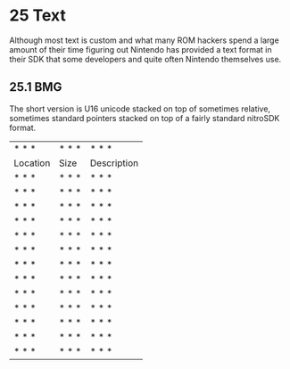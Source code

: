 # 25 Text

Although most text is custom and what many ROM hackers spend a large amount of their time figuring out Nintendo has provided a text format in their SDK that some developers and quite often Nintendo themselves use.

## 25.1 BMG

The short version is U16 unicode stacked on top of sometimes relative, sometimes standard pointers stacked on top of a fairly standard nitroSDK format.

|     |     |     |
| --- | --- | --- |
| * * * | * * * | * * * |
| Location | Size | Description |
| * * * | * * * | * * * |
| * * * | * * * | * * * |
| * * * | * * * | * * * |
| * * * | * * * | * * * |
| * * * | * * * | * * * |
| * * * | * * * | * * * |
| * * * | * * * | * * * |
| * * * | * * * | * * * |
| * * * | * * * | * * * |
| * * * | * * * | * * * |
| * * * | * * * | * * * |
| * * * | * * * | * * * |
| * * * | * * * | * * * |